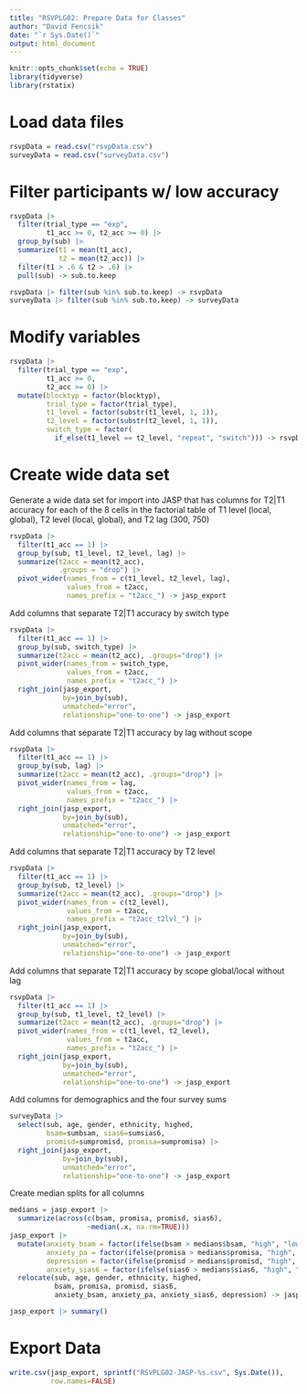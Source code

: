```yaml
---
title: "RSVPLG02: Prepare Data for Classes"
author: "David Fencsik"
date: "`r Sys.Date()`"
output: html_document
---
```


```r
knitr::opts_chunk$set(echo = TRUE)
library(tidyverse)
library(rstatix)
```

# Load data files

```r
rsvpData = read.csv("rsvpData.csv")
surveyData = read.csv("surveyData.csv")
```

# Filter participants w/ low accuracy

```r
rsvpData |>
  filter(trial_type == "exp",
         t1_acc >= 0, t2_acc >= 0) |>
  group_by(sub) |>
  summarize(t1 = mean(t1_acc),
            t2 = mean(t2_acc)) |>
  filter(t1 > .6 & t2 > .6) |>
  pull(sub) -> sub.to.keep

rsvpData |> filter(sub %in% sub.to.keep) -> rsvpData
surveyData |> filter(sub %in% sub.to.keep) -> surveyData
```

# Modify variables

```r
rsvpData |>
  filter(trial_type == "exp",
         t1_acc >= 0,
         t2_acc >= 0) |>
  mutate(blocktyp = factor(blocktyp),
         trial_type = factor(trial_type),
         t1_level = factor(substr(t1_level, 1, 1)),
         t2_level = factor(substr(t2_level, 1, 1)),
         switch_type = factor(
           if_else(t1_level == t2_level, "repeat", "switch"))) -> rsvpData
```

# Create wide data set

Generate a wide data set for import into JASP that has columns for T2|T1 accuracy for each of the 8 cells in the factorial table of T1 level (local, global), T2 level (local, global), and T2 lag (300, 750)

```r
rsvpData |>
  filter(t1_acc == 1) |>
  group_by(sub, t1_level, t2_level, lag) |>
  summarize(t2acc = mean(t2_acc),
            .groups = "drop") |>
  pivot_wider(names_from = c(t1_level, t2_level, lag),
              values_from = t2acc,
              names_prefix = "t2acc_") -> jasp_export
```

Add columns that separate T2|T1 accuracy by switch type

```r
rsvpData |>
  filter(t1_acc == 1) |>
  group_by(sub, switch_type) |>
  summarize(t2acc = mean(t2_acc), .groups="drop") |>
  pivot_wider(names_from = switch_type,
              values_from = t2acc,
              names_prefix = "t2acc_") |>
  right_join(jasp_export,
             by=join_by(sub),
             unmatched="error",
             relationship="one-to-one") -> jasp_export
```

Add columns that separate T2|T1 accuracy by lag without scope

```r
rsvpData |>
  filter(t1_acc == 1) |>
  group_by(sub, lag) |>
  summarize(t2acc = mean(t2_acc), .groups="drop") |>
  pivot_wider(names_from = lag,
              values_from = t2acc,
              names_prefix = "t2acc_") |>
  right_join(jasp_export,
             by=join_by(sub),
             unmatched="error",
             relationship="one-to-one") -> jasp_export
```

Add columns that separate T2|T1 accuracy by T2 level

```r
rsvpData |>
  filter(t1_acc == 1) |>
  group_by(sub, t2_level) |>
  summarize(t2acc = mean(t2_acc), .groups="drop") |>
  pivot_wider(names_from = c(t2_level),
              values_from = t2acc,
              names_prefix = "t2acc_t2lvl_") |>
  right_join(jasp_export,
             by=join_by(sub),
             unmatched="error",
             relationship="one-to-one") -> jasp_export
```

Add columns that separate T2|T1 accuracy by scope global/local without lag

```r
rsvpData |>
  filter(t1_acc == 1) |>
  group_by(sub, t1_level, t2_level) |>
  summarize(t2acc = mean(t2_acc), .groups="drop") |>
  pivot_wider(names_from = c(t1_level, t2_level),
              values_from = t2acc,
              names_prefix = "t2acc_") |>
  right_join(jasp_export,
             by=join_by(sub),
             unmatched="error",
             relationship="one-to-one") -> jasp_export
```

Add columns for demographics and the four survey sums

```r
surveyData |>
  select(sub, age, gender, ethnicity, highed,
         bsam=sumbsam, sias6=sumsias6,
         promisd=sumpromisd, promisa=sumpromisa) |>
  right_join(jasp_export,
             by=join_by(sub),
             unmatched="error",
             relationship="one-to-one") -> jasp_export
```

Create median splits for all columns

```r
medians = jasp_export |>
  summarize(across(c(bsam, promisa, promisd, sias6),
                   ~median(.x, na.rm=TRUE)))
jasp_export |>
  mutate(anxiety_bsam = factor(ifelse(bsam > medians$bsam, "high", "low")),
         anxiety_pa = factor(ifelse(promisa > medians$promisa, "high", "low")),
         depression = factor(ifelse(promisd > medians$promisd, "high", "low")),
         anxiety_sias6 = factor(ifelse(sias6 > medians$sias6, "high", "low"))) |>
  relocate(sub, age, gender, ethnicity, highed,
           bsam, promisa, promisd, sias6,
           anxiety_bsam, anxiety_pa, anxiety_sias6, depression) -> jasp_export

jasp_export |> summary()
```

# Export Data

```r
write.csv(jasp_export, sprintf("RSVPLG02-JASP-%s.csv", Sys.Date()),
          row.names=FALSE)
```
